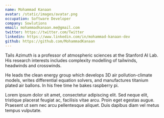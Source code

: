 ```yaml
---
name: Mohammad Kanaan
avatar: /static/images/avatar.png
occupation: Software Developer
company: Sowlutions
email: mohammadkanaan.me@gmail.com
twitter: https://twitter.com/Twitter
linkedin: https://www.linkedin.com/in/mohammad-kanaan-dev
github: https://github.com/MohammadKanaan
---
```


Tails Azimuth is a professor of atmospheric sciences at the Stanford AI Lab. His research interests includes complexity modelling of tailwinds, headwinds and crosswinds.

He leads the clean energy group which develops 3D air pollution-climate models, writes differential equation solvers, and manufactures titanium plated air ballons. In his free time he bakes raspberry pi.

Lorem ipsum dolor sit amet, consectetur adipiscing elit. Sed neque elit, tristique placerat feugiat ac, facilisis vitae arcu. Proin eget egestas augue. Praesent ut sem nec arcu pellentesque aliquet. Duis dapibus diam vel metus tempus vulputate.
